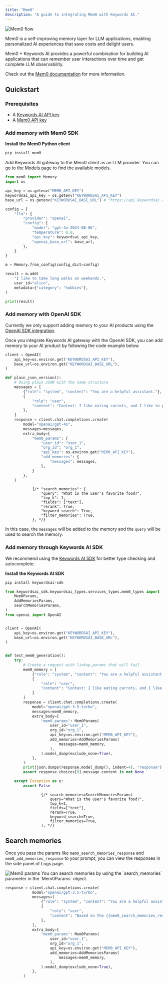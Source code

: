 ```yaml
---
title: "Mem0"
description: "A guide to integrating Mem0 with Keywords AI."
---
```


<img src="https://keywordsai-static.s3.us-east-1.amazonaws.com/docs/Integrations/mem0-chart.jpg" alt="Mem0 flow" />

Mem0 is a self-improving memory layer for LLM applications, enabling personalized AI experiences that save costs and delight users.

Mem0 + Keywords AI provides a powerful combination for building AI applications that can remember user interactions over time and get complete LLM observability.  

Check out the [Mem0 documentation](https://docs.mem0.ai) for more information.

## Quickstart 

### Prerequisites

- A [Keywords AI API key](https://platform.keywordsai.co/platform/api/api-keys)
- A [Mem0 API key](https://app.mem0.ai/dashboard/api-keys)

### Add memory with Mem0 SDK

**Install the Mem0 Python client**

```bash
pip install mem0
```
Add Keywords AI gateway to the Mem0 client as an LLM provider. You can go to the [Models page](https://platform.keywordsai.co/platform/models?sort_by=model_name) to find the available models.

```python Python {8-18}
from mem0 import Memory
import os

api_key = os.getenv("MEM0_API_KEY")
keywordsai_api_key = os.getenv("KEYWORDSAI_API_KEY")
base_url = os.getenv("KEYWORDSAI_BASE_URL") # "https://api.keywordsai.co/api/"

config = {
    "llm": {
        "provider": "openai",
        "config": {
            "model": "gpt-4o-2024-08-06",
            "temperature": 0.0,
            "api_key": keywordsai_api_key,
            "openai_base_url": base_url,
        },
    }
}

m = Memory.from_config(config_dict=config)

result = m.add(
    "I like to take long walks on weekends.",
    user_id="alice",
    metadata={"category": "hobbies"},
)

print(result)
```

### Add memory with OpenAI SDK

Currently we only support adding memory to your AI products using the [OpenAI SDK integration](/integration/development-frameworks/openai-sdk).


Once you integrate Keywords AI gateway with the OpenAI SDK, you can add memory to your AI product by following the code example below.

```python OpenAI Python SDK {18-27}
client = OpenAI(
    api_key=os.environ.get("KEYWORDSAI_API_KEY"),
    base_url=os.environ.get("KEYWORDSAI_BASE_URL"),
)

def plain_json_version():
    # Using plain JSON with the same structure
    messages = [
        {"role": "system", "content": "You are a helpful assistant."},
        {
            "role": "user",
            "content": "Context: I like eating carrots, and I like to play basketball.",
        },
    ]
    response = client.chat.completions.create(
        model="openai/gpt-4o",
        messages=messages,
        extra_body={
            "mem0_params": {
                "user_id": "user_1",
                "org_id": "org_1",
                "api_key": os.environ.get("MEM0_API_KEY"),
                "add_memories": {
                    "messages": messages,
                },
            }
        },
    )
```

                {/* "search_memories": {
                    "query": "What is the user's favorite food?",
                    "top_k": 1,
                    "fields": ["text"],
                    "rerank": True,
                    "keyword_search": True,
                    "filter_memories": True,
                }, */}
In this case, the `messages` will be added to the memory and the `query` will be used to search the memory.

### Add memory through Keywords AI SDK

We recommend using the [Keywords AI SDK](https://github.com/keywordsai/keywordsai-sdk) for better type checking and autocomplete.

**Install the Keywords AI SDK**

```bash
pip install keywordsai-sdk
```

```python Keywords AI Python SDK {1-5, 28-37}
from keywordsai_sdk.keywordsai_types.services_types.mem0_types import (
    Mem0Params,
    AddMemoriesParams,
    SearchMemoriesParams,
)
from openai import OpenAI


client = OpenAI(
    api_key=os.environ.get("KEYWORDSAI_API_KEY"),
    base_url=os.environ.get("KEYWORDSAI_BASE_URL"),
)


def test_mem0_generation():
    try:
        # Create a request with linkup_params that will fail
        mem0_memory = [
            {"role": "system", "content": "You are a helpful assistant."},
            {
                "role": "user",
                "content": "Context: I like eating carrots, and I like to play basketball.",
            }
        ]
        response = client.chat.completions.create(
            model="openai/gpt-3.5-turbo",
            messages=mem0_memory,
            extra_body={
                "mem0_params": Mem0Params(
                    user_id="user_1",
                    org_id="org_1",
                    api_key=os.environ.get("MEM0_API_KEY"),
                    add_memories=AddMemoriesParams(
                        messages=mem0_memory,
                    ),
                ).model_dump(exclude_none=True),
            },
        )
        print(json.dumps(response.model_dump(), indent=4), "response")
        assert response.choices[0].message.content is not None

    except Exception as e:
        assert False
```
                    {/* search_memories=SearchMemoriesParams(
                        query="What is the user's favorite food?",
                        top_k=1,
                        fields=["text"],
                        rerank=True,
                        keyword_search=True,
                        filter_memories=True,
                    ), */}
## Search memories

Once you pass the params like `mem0_search_memories_response` and `mem0_add_memories_response` to your prompt, you can view the responses in the side panel of Logs page.
<Frame>
<img src="https://keywordsai-static.s3.us-east-1.amazonaws.com/docs/Integrations/mem0-var.jpg" alt="Mem0 params" />
</Frame>
You can search memories by using the `search_memories` parameter in the `Mem0Params` object.

```python Python
response = client.chat.completions.create(
            model="openai/gpt-3.5-turbo",
            messages=[
                {"role": "system", "content": "You are a helpful assistant."},
                {
                    "role": "user",
                    "content": "Based on the {{mem0_search_memories_response}}, what is the user's favorite food?",
                },
            ],
            extra_body={
                "mem0_params": Mem0Params(
                    user_id="user_1",
                    org_id="org_1",
                    api_key=os.environ.get("MEM0_API_KEY"),
                    add_memories=AddMemoriesParams(
                        messages=mem0_memory,
                    ),
                ).model_dump(exclude_none=True),
            },
        )

```



